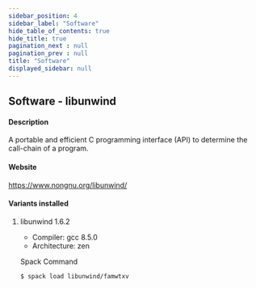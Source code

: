 ```yaml
---
sidebar_position: 4
sidebar_label: "Software"
hide_table_of_contents: true
hide_title: true
pagination_next : null
pagination_prev : null
title: "Software"
displayed_sidebar: null
---
```


## Software - libunwind


#### Description
A portable and efficient C programming interface (API) to determine the call-chain of a program.

#### Website
https://www.nongnu.org/libunwind/

#### Variants installed

1. libunwind 1.6.2

    - Compiler: gcc 8.5.0
    - Architecture: zen

    Spack Command
    ```bash
    $ spack load libunwind/famwtxv
    ```
